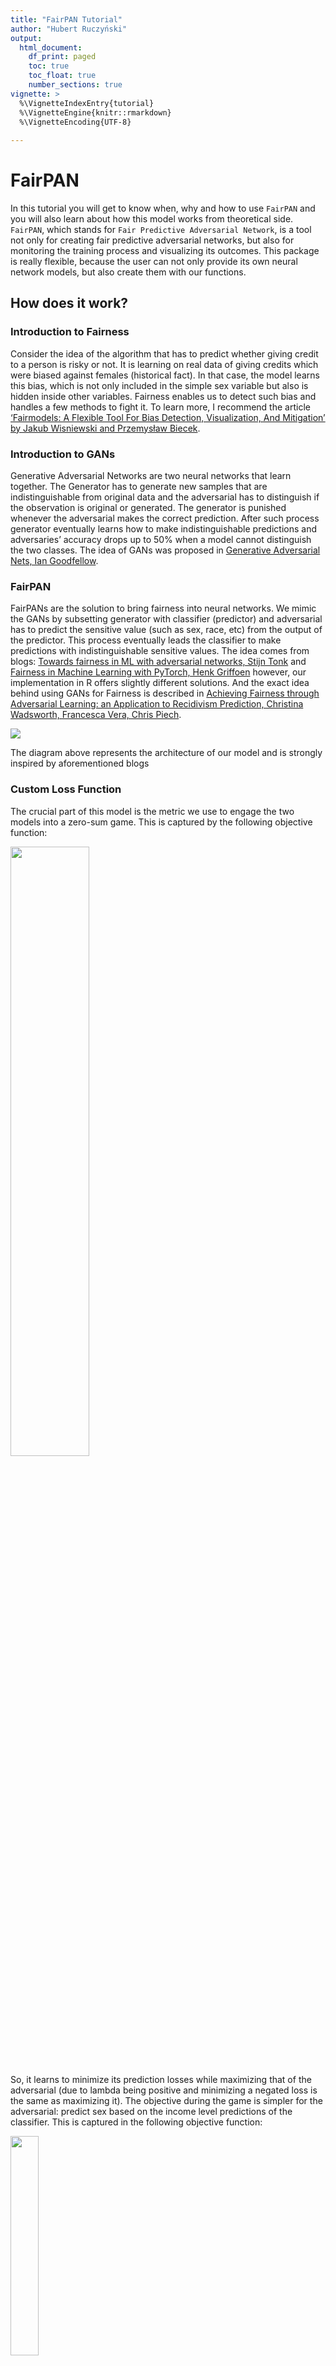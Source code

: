 ```yaml
---
title: "FairPAN Tutorial"
author: "Hubert Ruczyński"
output: 
  html_document: 
    df_print: paged
    toc: true
    toc_float: true
    number_sections: true      
vignette: >
  %\VignetteIndexEntry{tutorial}
  %\VignetteEngine{knitr::rmarkdown}
  %\VignetteEncoding{UTF-8}
  
---
```

# FairPAN

In this tutorial you will get to know when, why and how to use `FairPAN` and 
you will also learn about how this model works from theoretical side.
`FairPAN`, which stands for `Fair Predictive Adversarial Network`, is a tool 
not only for creating fair predictive adversarial networks,
but also for monitoring the training process and visualizing its outcomes. This
package is really flexible, because the user can not only provide its own neural 
network models, but also create them with our functions.

## How does it work?

### Introduction to Fairness

Consider the idea of the algorithm that has to predict whether giving credit to a person is risky or not. It is learning on real data of giving credits which were biased against females (historical fact). In that case, the model learns this bias, which is not only included in the simple sex variable but also is hidden inside other variables. Fairness enables us to detect such bias and handles a few methods to fight it. To learn more, I recommend the article ['Fairmodels: A Flexible Tool For Bias Detection, Visualization, And Mitigation' by Jakub Wisniewski and Przemysław Biecek]("https://arxiv.org/abs/2104.00507").

### Introduction to GANs

Generative Adversarial Networks are two neural networks that learn together. The Generator has to generate new samples that are indistinguishable from original data and the adversarial has to distinguish if the observation is original or generated. The generator is punished whenever the adversarial makes the correct prediction. After such process generator eventually learns how to make indistinguishable predictions and adversaries' accuracy drops up to 50% when a model cannot distinguish the two classes. The idea of GANs
was proposed in [Generative Adversarial Nets, Ian Goodfellow](https://arxiv.org/pdf/1406.2661.pdf).

### FairPAN

FairPANs are the solution to bring fairness into neural networks. We mimic the GANs by subsetting generator with classifier (predictor) and adversarial has to predict the sensitive value (such as sex, race, etc) from the output of the predictor. This process eventually leads the classifier to make predictions with indistinguishable sensitive values. The idea comes from blogs: [Towards fairness in ML with adversarial networks, Stijn Tonk](https://godatadriven.com/blog/towards-fairness-in-ml-with-adversarial-networks/) and [Fairness in Machine Learning with PyTorch, Henk Griffoen](https://godatadriven.com/blog/fairness-in-machine-learning-with-pytorch/) however, our implementation in R offers slightly different solutions. And the exact idea behind using GANs for Fairness is described in [Achieving Fairness through Adversarial Learning: an Application to Recidivism Prediction, Christina Wadsworth, Francesca Vera, Chris Piech](https://stanford.edu/~cpiech/bio/papers/fairnessAdversary.pdf).

![](../man/images/architecture_PAN.png)

The diagram above represents the architecture of our model and is strongly inspired by aforementioned blogs

### Custom Loss Function

The crucial part of this model is the metric we use to engage the two models into a zero-sum game. This is captured by the following objective function: 


![](../man/images/equation.png){width=50%}

So, it learns to minimize its prediction losses while maximizing that of the adversarial (due to lambda being positive and minimizing a negated loss is the same as maximizing it). The objective during the game is simpler for the adversarial: predict sex based on the income level predictions of the classifier. This is captured in the following objective function:

![](../man/images/equation2.png){width=30%}

The adversarial does not care about the prediction accuracy of the classifier. It is only concerned with minimizing its prediction losses.
Firstly we pretrain classifier and adversarial. Later we begin the proper PAN training with both networks: we train the adversarial, provide its loss to the classifier, and after that, we train the classifier. This method shall lead us to fair predictions of the FairPAN model.

## Why?

Regular mitigation techniques tend to worsen performance of the classifier a lot
by decreasing accuracy for example, whereas FairPAN has no such drawback and
worsening of the performance is really small. Moreover, our package is very 
flexible because it enables to provide your own neural networks, but also
to create one with our functions. The outcomes are also created with the usage of
`DALEX` and `fairmodels`, so one can use their methods and visualizations. 
Additionally the workflow of the package is really simple and clean, because of 
multiple features available for user, such as `preprocess` function.

## Data

The dataset used in our tutorial is called adult. It contains 15 columns with
both numerical and categorical data about citizens of USA. Our target here is
a `salary` column. As sensitive variables we can perceive `sex` and `race`
however we will focus only on `sex`.


```r
library(fairpan)
library(fairmodels)
data("adult")
```

```r
head(adult)
```

# Workflow

## Preprocessing

At the beginning we have to preprocess our dataset so we can train a neural
network on it and divide it into train and test subsets. One can do it on their
own, however we will use built in function called preprocess which will create
16 objects which are needed for other features.

To use this function we have to provide a dataset with categorical columns 
provided as factors. Then we define that `salary` is our target and `sex` is a
sensitive variable with privileged level `Male` and discriminated `Female`. 
As we noticed before, `race` could also be considered as a sensitive variable
so we want to remove it from our learning dataset too. In the end we sample a
small part of the dataset for our process to save our time in this example and
define proportions of train, test and validation subsets. We also set seed for
reproduction.

Inside, the function encodes the categorical columns as integers based on their
factor levels. After that all variables are rescaled to ensure better learning
process. Moreover to ensure that adversarial model works properly, we also 
balance a dataset to have the same number of privileged and discriminated
records.

```r
data <- preprocess( data = adult,               # dataset 
                    target_name = "salary",     # name of target column
                    sensitive_name = "sex",     # name of sensitive column
                    privileged = "Male",        # level of privileged class
                    discriminated = "Female",   # level of discriminated class
                    drop_also = c("race"),      # columns to drop (perhaps 
                                                # other sensitive variable)
                    sample = 0.02,              # sample size from dataset
                    train_size = 0.6,           # size of train set
                    test_size = 0.4,            # size of test set
                    validation_size = 0,        # size of validation set
                    seed = 7                    # seed for reproduction.
)

head(data$train_x,2)
head(data$train_y,2)
head(data$sensitive_train,2)
head(data$test_x,2)
head(data$test_y,2)
head(data$sensitive_test,2)
head(data$data_scaled_test,2)
head(data$data_test,2)
head(data$protected_test,2)

```

We've decided to show the most important objects created by preprocess above.

Our next step is setting a computational device `dev`, which might be GPU with 
CUDA or cpu if we don't have CUDA installed. Even more importantly we create a 
dataset_loader object which stores data as tensor for our neural network in 4
objects. First two of them are torch `datasets` for storing all the tensors 
and the other two are torch `dataloaders` which store tensors in batches
described by `batch_size`.

```r
dev <-  "cpu"

dsl <- dataset_loader(train_x = data$train_x,
                      train_y = data$train_y,
                      test_x = data$test_x,
                      test_y = data$test_y,
                      batch_size = 5,
                      dev = dev
)
print(dsl$train_dl$.iter()$.next())
```

In the end of preprocessing you can see how the single batch of train data
loader looks like.

## Model creation and pretrain

Finally we are ready to create and pretrain both adversarial and classifier
models. `FairPAN` provides multiple options in this case, because one can not 
only create and pretrain both models with our interface, but also provide their
own neural network models (`clf_model` and `adv_model`). The classifier model 
can be also pretrained, but then `clf_optimizer` from that training must be 
provided and `trained` changed to TRUE.

In our first example we will focus on pretraining both models created by
the `pretrain` function. 
To do that you don't have to provide first four variables, because they are set 
like that on default. One has to provide `data`
in next four variables and then, the other two describe inner `dataset_loader` 
for adversarial network. Next block describes the structure of our models. Neural
architecture is provided as a simple vector where, for example, c(32,16,8) describes a network
with 3 layers with 32, 16 and 8 neurons. This layers are connected with 
`nn_linear` and during forward pass, inner layers have `nnf_relu` with 
`nnf_softmax` in the end. User can also define dimension for softmax, however we
advice not to do so, because other approaches are not sufficiently tested. 
In the end one can also provide learning rates and numbers
of epochs for both models.
In the end we have to provide a `dataset_loader` with device and choose whether
we want to monitor more metrics and print them out.
As a result we will obtain pretrained neural network models (classifier and 
adversarial) and optimizers for those two models.

```r

models <- pretrain(clf_model = NULL,                       # classifier model
                   adv_model = NULL,                       # adversarial model
                   clf_optimizer = NULL,                   # classifiers optimizer
                   trained = FALSE,                        # indicates whether provided classifier is 
                                                           # trained
                   
                   train_x = data$train_x,                 # train predictors
                   train_y = data$train_y,                 # train target
                   sensitive_train = data$sensitive_train, # train sensitives
                   sensitive_test = data$sensitive_test,   # test sensitives
                   
                   batch_size = 5,                         # inner dataset_loader batch size
                   partition = 0.6,                        # partition for inner adversaries 
                                                           # dataset_loader preparation
                   
                   neurons_clf = c(32, 32, 32),            # classifiers neural architecture
                   neurons_adv = c(32, 32, 32),            # adversaries neural architecture
                   dimension_clf = 2,                      # dimension for classifier (always set 2)
                   dimension_adv = 1,                      # dimension for adversarial (always set 1)
                   learning_rate_clf = 0.001,              # learning rate of classifier
                   learning_rate_adv = 0.001,              # learning rate of adversarial
                   n_ep_preclf = 10,                       # number of epochs for classifier pretrain
                   n_ep_preadv = 10,                       # number of epochs for adversarial pretrain
                   
                   dsl = dsl,                              # dataset_loader
                   dev = dev,                              # computational device
                   verbose = TRUE,                         # if TRUE prints metrics
                   monitor = TRUE                          # if TRUE aquires more data ( also to print)
)

```

As we've mentioned before, we can also provide our own pretrained model to the 
`pretrain` function, just like in the example below. Note that in this 
particular case we create the same classifier as in the previous example and
the only difference is that we do it outside the `pretrain` function.
`create_model` and `pretrain_net` are the methods which we also use under the
`pretrain`, but the user is also able to call them and their parameters are
similar to those in the pretrain. `create_model` returns the neural network 
architecture, whereas `pretrain_net` proceeds with its training and returns
losses and optimizer from the learning process.

As you can see, in `pretrain` we provide `clf_model`,`clf_optimizer` and change 
`trained` to TRUE as stated before.

```r

clf <- create_model(train_x = data$train_x,                # train predictors
                    train_y = data$train_y,                # train target 
                    neurons = c(32,32,32),                 # models neural architecture
                    dimensions = 2                         # dimension for model (always set 2 for 
                                                           # classifier 1 for adversary)
)

opt <- pretrain_net(n_epochs = 10,                         # number of epochs for model pretrain
                    model = clf,                           # neural network model
                    dsl = dsl,                             # dataset_loader
                    model_type = 1,                        # model type (1 means precalssifer)
                    learning_rate = 0.001,                 # learning rate of classifier
                    sensitive_test = data$sensitive_test,  # test sensitives
                    dev = dev,                             # computational device
                    verbose = TRUE,                        # if TRUE prints metrics
                    monitor = TRUE                         # if TRUE aquires more data ( also to print)
)

print(opt$optimizer)

clf_optimizer <- opt$optimizer
    
models <- pretrain(clf_model = clf,                        # classifier model
                   adv_model = NULL,                       # adversarial model
                   clf_optimizer = clf_optimizer,          # classifiers optimizer
                   trained = TRUE,                         # indicates whether provided classifier is 
                                                           # trained
                   train_x = data$train_x,                 # train predictors
                   train_y = data$train_y,                 # train target
                   sensitive_train = data$sensitive_train, # train sensitives
                   sensitive_test = data$sensitive_test,   # test sensitives
                   batch_size = 5,                         # inner dataset_loader batch size
                   partition = 0.6,                        # partition for inner adversaries 
                                                           # dataset_loader preparation
                   neurons_clf = c(32, 32, 32),            # classifiers neural architecture
                   neurons_adv = c(32, 32, 32),            # adversaries neural architecture
                   dimension_clf = 2,                      # dimension for classifier (always set 2)
                   dimension_adv = 1,                      # dimension for adversarial (always set 1)
                   learning_rate_clf = 0.001,              # learning rate of classifier
                   learning_rate_adv = 0.001,              # learning rate of adversarial
                   n_ep_preclf = 5,                        # number of epochs for classifier pretrain
                   n_ep_preadv = 10,                       # number of epochs for adversarial pretrain
                   dsl = dsl,                              # dataset_loader
                   dev = dev,                              # computational device
                   verbose = TRUE,                         # if TRUE prints metrics
                   monitor = TRUE                          # if TRUE aquires more data ( also to print)
)
```

In the end we want to create an explainer for our classification model, but we
will say more about it later.

```r
exp_clf <- explain_pan(y = data$test_y,                          # test target
                       model = models$clf_model,                 # classifier model
                       label = "Classifier",                     # classifiers name
                       original_data = data$data_test,           # original data for test
                       data = data$data_scaled_test,             # scaled numeric data for test
                       batch_size = 5,                           # batch_size used in dataset_loader
                       dev = dev,                                # computational device
                       verbose = TRUE                            # if TRUE prints monitor info
)
```

## Fairtrain

Finally we've reached the most important part of this package which is the
`fair_train` function. This function enables us to conduct a fair training
which optimizes Statistical Parity Ratio, thus leading to similar distributions
of privileged and discriminated groups. 
As a short reminder, this method is based on a mutual training of the classifier 
and adversarial, where classifier learns to deceive the adversarial, so in the
end it cannot predict the correct label.
As we use previous models we need to provide them with correct `optimizers`.
Moreover in the loss function equation we see a `lambda` parameter which we also
have to provide. The intuition behind it states that the bigger the `lambda` is
the fairer the training is, but traditional performance, like accuracy worsens
faster. At this point you should be familiar with rest of the parameters,
however `monitor` here collects much more training data (STP ratio, adversary 
accuracy, adversary loss and classifier accuracy) which can be used to monitor
the training process. On the other hand calculating this metrics takes lots of 
time so turning `monitor` off is good when you're sure that your model works 
properly. This function returns NULL if `monitor` is off and aforementioned 
metrics if it is on.

```r
monitor <- fair_train( n_ep_pan = 17,                           # number of epochs for pan training
                       dsl = dsl,                               # dataset_loader
                       
                       clf_model = models$clf_model,            # classifier model
                       adv_model = models$adv_model,            # adv model
                       clf_optimizer = models$clf_optimizer,    # classifiers optimizer
                       adv_optimizer = models$adv_optimizer,    # adversaries optimizer
                       
                       dev = dev,                               # computational device
                       sensitive_train = data$sensitive_train,  # train sensitives
                       sensitive_test = data$sensitive_test,    # test sensitives
                       
                       batch_size = 5,                          # inner dataset_loader batch size
                       learning_rate_adv = 0.001,               # learning rate of adversarial
                       learning_rate_clf = 0.001,               # learning rate of classifier
                       lambda = 130,                            # train controlling parameter (the 
                                                                # bigger the better STPR results)
                       
                       verbose = TRUE,                         # if TRUE prints metrics
                       monitor = TRUE                           # if TRUE training collects 4 metrics 
                                                                # throughout the epochs
)
monitor
```

## Metrics and Visualizations

After the training process we'd like to visualize the final outcome and the
monitor of metrics throughout learning. To achieve that we have to use `monitor`
in `fair_train` and apply `plot_monitor` function to it. This function is
especially convenient in the process of parameters tuning and model adjustments,
because one can easily check if the model learns properly.

```r
plot_monitor(STP = monitor$STP,                                  # monitor for STP
             adversary_acc = monitor$adversary_acc,              # monitor for adversaries accuracy
             adversary_losses = monitor$adversary_losses,        # monitor for adversaries loss
             classifier_acc = monitor$classifier_acc)            # monitor for classifiers accuracy
```

As fairness is closely connected with XAI, we also propose an option to create an
explainer for our neural network models with `explain_pan` which is 
`DALEX::explain` function with proper adjustments for neural network models.

```r
exp_PAN <- explain_pan(y = data$test_y,                          # test target
                       model = models$clf_model,                 # classifier model
                       label = "PAN",                            # classifiers name
                       original_data = data$data_test,           # original data for test
                       data = data$data_scaled_test,             # scaled numeric data for test
                       batch_size = 5,                           # batch_size used in dataset_loader
                       dev = dev,                                # computational device
                       verbose = TRUE                            # if TRUE prints additional info
)
```

All functions that work on DALEX explainer object also applies to our 
`explain_pan`, but probably two most interesting ones are `model_performance`
and `fairmodels::fairness_check`.

The first one proves useful when we want to see the performance of the model.
We'd like to show you this functionality by comparing performance of PAN and
ordinary classification model. As we can see below it is true that performance
of PAN slightly diminished (but it's only 1.2% on accuracy!), but the next plot
will show us why it is okay for us.

```r
DALEX::model_performance(exp_PAN)
DALEX::model_performance(exp_clf)
```

Finally, with `fairmodels::fairness_check` used on explainers (`exp_PAN`,
`exp_clf`) we can compare fairness metrics for both models. We can use this 
function on a single or many explainers, but we have to provide them after comma
one by one and ensure that they have different labels. After creating fairness
object (`fobject`) we can plot it with regular `plot` function.


```r
fobject <- fairmodels::fairness_check(exp_PAN,exp_clf,        # explainers given one by one
                            protected = data$protected_test,  # protected column
                            privileged = "Male",              # privileged class from protected
                            verbose = TRUE)                   # if TRUE prints additional info
plot(fobject)
```

As we can see, Statistical Parity ratio dramatically increased and the model is
almost fair according to this metric. On the other hand we see worsening of 
other metrics, like Equal Opportunity ratio, however it can be easily explained.
During the fair_train process we make more TP (True Positives) and FP (False
Positives) which directly changes the value of Equal opportunity ratio, so this
sacrifice is unavoidable.
